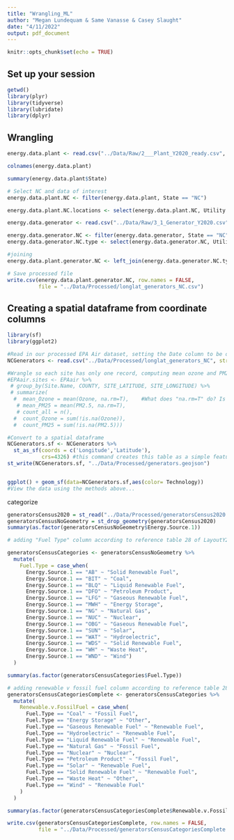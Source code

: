 ```yaml
---
title: "Wrangling_ML"
author: "Megan Lundequam & Same Vanasse & Casey Slaught"
date: "4/11/2022"
output: pdf_document
---
```


```r
knitr::opts_chunk$set(echo = TRUE)
```


## Set up your session

```r
getwd()
library(plyr)
library(tidyverse)
library(lubridate)
library(dplyr)


```

## Wrangling
```r
energy.data.plant <- read.csv("../Data/Raw/2___Plant_Y2020_ready.csv", fileEncoding='UTF-8-BOM')

colnames(energy.data.plant)

summary(energy.data.plant$State)

# Select NC and data of interest
energy.data.plant.NC <- filter(energy.data.plant, State == "NC")

energy.data.plant.NC.locations <- select(energy.data.plant.NC, Utility.ID, Utility.Name, Plant.Code, Plant.Name, City, State, County, Latitude, Longitude, Primary.Purpose..NAICS.Code.)

```

```r
energy.data.generator <- read.csv("../Data/Raw/3_1_Generator_Y2020.csv", fileEncoding='UTF-8-BOM')

energy.data.generator.NC <- filter(energy.data.generator, State == "NC")
energy.data.generator.NC.type <- select(energy.data.generator.NC, Utility.ID, Utility.Name, Plant.Code, Plant.Name, State, County, Technology, Energy.Source.1)
```

```r
#joining
energy.data.plant.generator.NC <- left_join(energy.data.generator.NC.type, energy.data.plant.NC.locations, by = "Plant.Code")

```

```r
# Save processed file
write.csv(energy.data.plant.generator.NC, row.names = FALSE, 
          file = "../Data/Processed/longlat_generators_NC.csv")

```

## Creating a spatial dataframe from coordinate columns

```r

library(sf)
library(ggplot2)

#Read in our processed EPA Air dataset, setting the Date column to be dates
NCGenerators <- read.csv("../Data/Processed/longlat_generators_NC", stringsAsFactors = TRUE)

#Wrangle so each site has only one record, computing mean ozone and PM2.5 at that site
#EPAair.sites <- EPAair %>% 
 # group_by(Site.Name, COUNTY, SITE_LATITUDE, SITE_LONGITUDE) %>% 
 # summarize(
  #  mean_Ozone = mean(Ozone, na.rm=T),    #What does "na.rm=T" do? Is it necessary? 
   # mean_PM25 = mean(PM2.5, na.rm=T),
   # count_all = n(),
  #  count_Ozone = sum(!is.na(Ozone)),
  #  count_PM25 = sum(!is.na(PM2.5)))

#Convert to a spatial dataframe
NCGenerators.sf <- NCGenerators %>% 
  st_as_sf(coords = c('Longitude','Latitude'),
           crs=4326) #this command creates this table as a simple feature. tell the code what to use as x and y coordinates and specify coordinate reference system 4326
st_write(NCGenerators.sf, "../Data/Processed/generators.geojson")


ggplot() + geom_sf(data=NCGenerators.sf,aes(color= Technology))
#View the data using the methods above...

```



categorize 
```r
generatorsCensus2020 = st_read("../Data/Processed/generatorsCensus2020.geojson")
generatorsCensusNoGeometry = st_drop_geometry(generatorsCensus2020)
summary(as.factor(generatorsCensusNoGeometry$Energy.Source.1))

# adding "Fuel Type" column according to reference table 28 of LayoutY2020

generatorsCensusCategories <- generatorsCensusNoGeometry %>%
  mutate(
    Fuel.Type = case_when(
      Energy.Source.1 == "AB" ~ "Solid Renewable Fuel",
      Energy.Source.1 == "BIT" ~ "Coal",
      Energy.Source.1 == "BLQ" ~ "Liquid Renewable Fuel",
      Energy.Source.1 == "DFO" ~ "Petroleum Product",
      Energy.Source.1 == "LFG" ~ "Gaseous Renewable Fuel",
      Energy.Source.1 == "MWH" ~ "Energy Storage",
      Energy.Source.1 == "NG" ~ "Natural Gas",
      Energy.Source.1 == "NUC" ~ "Nuclear",
      Energy.Source.1 == "OBG" ~ "Gaseous Renewable Fuel",
      Energy.Source.1 == "SUN" ~ "Solar",
      Energy.Source.1 == "WAT" ~ "Hydroelectric",
      Energy.Source.1 == "WDS" ~ "Solid Renewable Fuel",
      Energy.Source.1 == "WH" ~ "Waste Heat",
      Energy.Source.1 == "WND" ~ "Wind")
  )

summary(as.factor(generatorsCensusCategories$Fuel.Type))

# adding renewable v fossil fuel column according to reference table 28 of LayoutY2020
generatorsCensusCategoriesComplete <- generatorsCensusCategories %>%
  mutate(
    Renewable.v.FossilFuel = case_when(
      Fuel.Type == "Coal" ~ "Fossil Fuel",
      Fuel.Type == "Energy Storage" ~ "Other",
      Fuel.Type == "Gaseous Renewable Fuel" ~ "Renewable Fuel",
      Fuel.Type == "Hydroelectric" ~ "Renewable Fuel",
      Fuel.Type == "Liquid Renewable Fuel" ~ "Renewable Fuel",
      Fuel.Type == "Natural Gas" ~ "Fossil Fuel",
      Fuel.Type == "Nuclear" ~ "Nuclear",
      Fuel.Type == "Petroleum Product" ~ "Fossil Fuel",
      Fuel.Type == "Solar" ~ "Renewable Fuel",
      Fuel.Type == "Solid Renewable Fuel" ~ "Renewable Fuel",
      Fuel.Type == "Waste Heat" ~ "Other",
      Fuel.Type == "Wind" ~ "Renewable Fuel"
    )
  )

summary(as.factor(generatorsCensusCategoriesComplete$Renewable.v.FossilFuel))

write.csv(generatorsCensusCategoriesComplete, row.names = FALSE, 
          file = "../Data/Processed/generatorsCensusCategoriesComplete.csv")

```

```r



```

